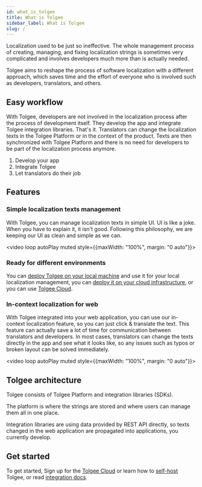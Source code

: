 ```yaml
---
id: what_is_tolgee
title: What is Tolgee
sidebar_label: What is Tolgee
slug: /
---
```

Localization used to be just so ineffective. The whole management process of creating, managing, and fixing localization strings
is sometimes very complicated and involves developers much more than is actually needed.

Tolgee aims to reshape the process of software localization with a different approach, which saves time and
the effort of everyone who is involved such as developers, translators, and others.

## Easy workflow
With Tolgee, developers are not involved in the localization process after the process of development itself. They develop
the app and integrate Tolgee integration libraries. That's it. Translators can change the localization
texts in the Tolgee Platform or in the context of the product. Texts are then synchronized with Tolgee Platform and there
is no need for developers to be part of the localization process anymore.

1. Develop your app
2. Integrate Tolgee
3. Let translators do their job

## Features
### Simple localization texts management
With Tolgee, you can manage localization texts in simple UI. UI is like a joke. When you have to explain it,
it isn't good. Following this philosophy, we are keeping our UI as clean and simple as we can.

<video loop autoPlay muted style={{maxWidth: "100%", margin: "0 auto"}}>
  <source src="/platform.mov"></source>
</video>


### Ready for different environments
You can [deploy Tolgee on your local machine](/platform/self_hosting/running_with_docker)
and use it for your local localization management, you can
[deploy it on your cloud infrastructure](/platform/self_hosting/running_with_docker#running-with-docker-compose-recommended),
or you can use [Tolgee Cloud](https://app.tolgee.io).

### In-context localization for web
With Tolgee integrated into your web application, you can use our in-context localization feature, so
you can just click & translate the text. This feature can actually save a lot of time for communication between
translators and developers. In most cases, translators can change the texts directly in the app and see what it
looks like, so any issues such as typos or broken layout can be solved immediately.

<video loop autoPlay muted style={{maxWidth: "100%", margin: "0 auto"}}>
  <source src="/in-context.mov"></source>
</video>

## Tolgee architecture
Tolgee consists of Tolgee Platform and integration libraries (SDKs).

The platform is where the strings are stored and where users can manage them all in one place.

Integration libraries are using data provided by REST API directly, so texts changed in the web application are propagated
into applications, you currently develop.

## Get started
To get started, Sign up for the [Tolgee Cloud](https://app.tolgee.io) or learn how to
[self-host](/platform/self_hosting/running_with_docker#running-with-docker-compose-recommended) Tolgee,
or read [integration docs](https://tolgee.io/integrations).
